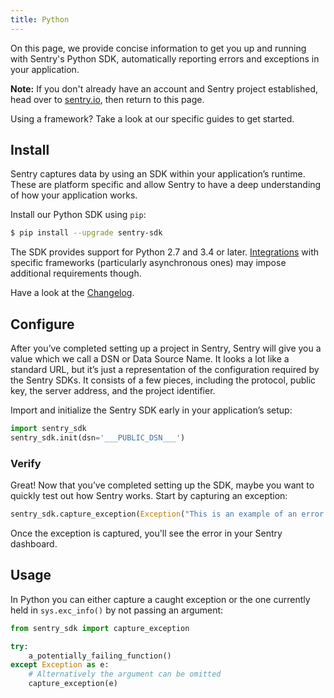 ```yaml
---
title: Python
---
```


On this page, we provide concise information to get you up and running with Sentry's Python SDK, automatically reporting errors and exceptions in your application.

**Note:** If you don't already have an account and Sentry project established, head over to [sentry.io](https://sentry.io/signup/), then return to this page.

Using a framework? Take a look at our specific guides to get started.

<GuideGrid platform="python" />

## Install

Sentry captures data by using an SDK within your application’s runtime. These are platform specific and allow Sentry to have a deep understanding of how your application works.

Install our Python SDK using `pip`:

```bash
$ pip install --upgrade sentry-sdk
```

The SDK provides support for Python 2.7 and 3.4 or later. [Integrations](#integrations) with specific frameworks (particularly asynchronous ones) may impose additional requirements though.

<Alert level="info" title="Upgrading the SDK and want to understand what's new?"><markdown>

Have a look at the [Changelog](https://github.com/getsentry/sentry-python/releases).

</markdown></Alert>

## Configure

After you’ve completed setting up a project in Sentry, Sentry will give you a value which we call a DSN or Data Source Name. It looks a lot like a standard URL, but it’s just a representation of the configuration required by the Sentry SDKs. It consists of a few pieces, including the protocol, public key, the server address, and the project identifier.

Import and initialize the Sentry SDK early in your application’s setup:

```python
import sentry_sdk
sentry_sdk.init(dsn='___PUBLIC_DSN___')
```

### Verify

Great! Now that you’ve completed setting up the SDK, maybe you want to quickly test out how Sentry works. Start by capturing an exception:

```python
sentry_sdk.capture_exception(Exception("This is an example of an error message."))
```

Once the exception is captured, you'll see the error in your Sentry dashboard.

## Usage

In Python you can either capture a caught exception or the one currently held in `sys.exc_info()` by not passing an argument:

```python
from sentry_sdk import capture_exception

try:
    a_potentially_failing_function()
except Exception as e:
    # Alternatively the argument can be omitted
    capture_exception(e)
```
